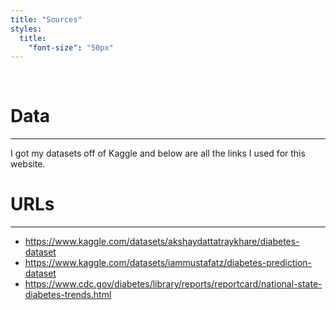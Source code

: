 ```yaml
---
title: "Sources"
styles:
  title:
    "font-size": "50px"
---
```


 

# Data 

------------------------------------------------------------------------

I got my datasets off of Kaggle and below are all the links I used for this website.

# URLs

------------------------------------------------------------------------

-   [https://www.kaggle.com/datasets/akshaydattatraykhare/diabetes-dataset](https://www.kaggle.com/datasets/akshaydattatraykhare/diabetes-dataset)
-   [https://www.kaggle.com/datasets/iammustafatz/diabetes-prediction-dataset](https://www.kaggle.com/datasets/iammustafatz/diabetes-prediction-dataset)
-   [https://www.cdc.gov/diabetes/library/reports/reportcard/national-state-diabetes-trends.html](https://www.cdc.gov/diabetes/library/reports/reportcard/national-state-diabetes-trends.html)
